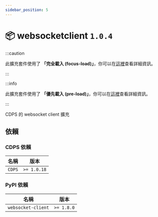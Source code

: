 ```yaml
---
sidebar_position: 5
---
```



# 📦 websocketclient `1.0.4`

<PluginMetaBar
  author="yayacat"
  name="websocketclient"
  repository="https://github.com/ExpTechTW/CDPS-websocketclient"
/>

:::caution

此擴充套件使用了 **「完全載入 (focus-load)」**，你可以在[這裡](/docs/cdps/miscellaneous/focus-load)查看詳細資訊。

:::

:::info

此擴充套件使用了 **「優先載入 (pre-load)」**，你可以在[這裡](/docs/cdps/miscellaneous/pre-load)查看詳細資訊。

:::

CDPS 的 websocket client 擴充

## 依賴

### CDPS 依賴

| 名稱   | 版本        |
| ------ | ----------- |
| `CDPS` | `>= 1.0.18` |

### PyPI 依賴

| 名稱               | 版本       |
| ------------------ | ---------- |
| `websocket-client` | `>= 1.8.0` |
